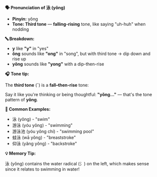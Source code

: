 **🗣️ Pronunciation of 泳 (yǒng)**

- **Pinyin:** yǒng
- **Tone: Third tone** — **falling-rising** tone, like saying "uh-huh" when nodding

**🔤 Breakdown:**

- **y** like **"y"** in "yes"
- **ǒng** sounds like **"ong"** in "song", but with third tone → dip down and rise up
- **yǒng** sounds like **"yong"** with a dip-then-rise

**🎧 Tone tip:**

The **third tone** (ˇ) is a **fall–then-rise** tone:

Say it like you're thinking or being thoughtful: **"yǒng..."** — that's the tone pattern of
**yǒng**.

**📝 Common Examples:**

- 泳 (yǒng) - "swim"
- 游泳 (yóu yǒng) - "swimming"
- 游泳池 (yóu yǒng chí) - "swimming pool"
- 蛙泳 (wā yǒng) - "breaststroke"
- 仰泳 (yǎng yǒng) - "backstroke"

**💡 Memory Tip:**

泳 (yǒng) contains the water radical (氵) on the left, which makes sense since it relates to
swimming in water!
